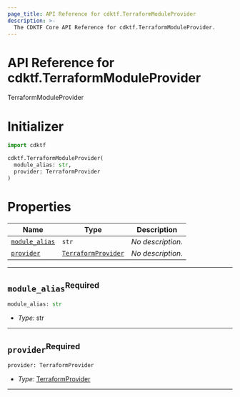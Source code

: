 ```yaml
---
page_title: API Reference for cdktf.TerraformModuleProvider
description: >-
  The CDKTF Core API Reference for cdktf.TerraformModuleProvider.
---
```


<!-- This file is generated through yarn generate-docs -->

# API Reference for cdktf.TerraformModuleProvider

   TerraformModuleProvider <a name="TerraformModuleProvider" id="cdktf.TerraformModuleProvider"></a>
  
  # Initializer <a name="Initializer" id="cdktf.TerraformModuleProvider.Initializer"></a>
  
  ```python
  import cdktf
  
  cdktf.TerraformModuleProvider(
    module_alias: str,
    provider: TerraformProvider
  )
  ```
  
  # Properties <a name="Properties" id="Properties"></a>
  
  | **Name** | **Type** | **Description** |
  | --- | --- | --- |
  | <code><a href="#cdktf.TerraformModuleProvider.property.moduleAlias">module_alias</a></code> | <code>str</code> | *No description.* |
  | <code><a href="#cdktf.TerraformModuleProvider.property.provider">provider</a></code> | <code><a href="#cdktf.TerraformProvider">TerraformProvider</a></code> | *No description.* |
  
  ---
  
  ## `module_alias`<sup>Required</sup> <a name="module_alias" id="cdktf.TerraformModuleProvider.property.moduleAlias"></a>
  
  ```python
  module_alias: str
  ```
  
  - *Type:* str
  
  ---
  
  ## `provider`<sup>Required</sup> <a name="provider" id="cdktf.TerraformModuleProvider.property.provider"></a>
  
  ```python
  provider: TerraformProvider
  ```
  
  - *Type:* <a href="#cdktf.TerraformProvider">TerraformProvider</a>
  
  ---
  

